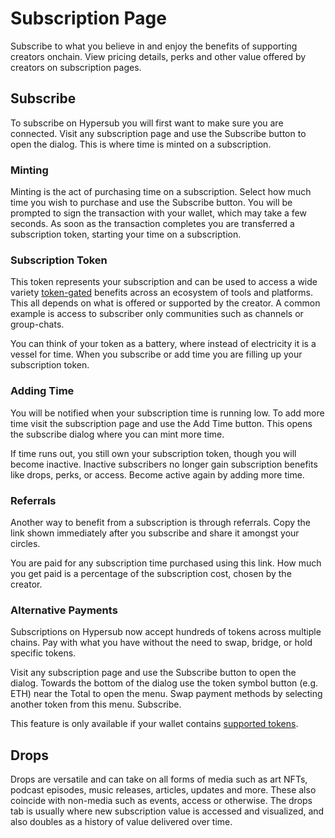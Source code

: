# Subscription Page

Subscribe to what you believe in and enjoy the benefits of supporting creators onchain. View pricing details, perks and other value offered by creators on subscription pages.

## Subscribe

To subscribe on Hypersub you will first want to make sure you are connected. Visit any subscription page and use the Subscribe button to open the dialog. This is where time is minted on a subscription.

### Minting

Minting is the act of purchasing time on a subscription. Select how much time you wish to purchase and use the Subscribe button. You will be prompted to sign the transaction with your wallet, which may take a few seconds. As soon as the transaction completes you are transferred a subscription token, starting your time on a subscription.

### Subscription Token

This token represents your subscription and can be used to access a wide variety [token-gated](https://www.coinbase.com/learn/crypto-basics/what-is-token-gating-and-what-are-the-benefits-of-doing-it) benefits across an ecosystem of tools and platforms. This all depends on what is offered or supported by the creator. A common example is access to subscriber only communities such as channels or group-chats.

You can think of your token as a battery, where instead of electricity it is a vessel for time. When you subscribe or add time you are filling up your subscription token.

### Adding Time

You will be notified when your subscription time is running low. To add more time visit the subscription page and use the Add Time button. This opens the subscribe dialog where you can mint more time.

If time runs out, you still own your subscription token, though you will become inactive. Inactive subscribers no longer gain subscription benefits like drops, perks, or access. Become active again by adding more time.

### Referrals

Another way to benefit from a subscription is through referrals. Copy the link shown immediately after you subscribe and share it amongst your circles.

You are paid for any subscription time purchased using this link. How much you get paid is a percentage of the subscription cost, chosen by the creator.

### Alternative Payments

Subscriptions on Hypersub now accept hundreds of tokens across multiple chains. Pay with what you have without the need to swap, bridge, or hold specific tokens.

Visit any subscription page and use the Subscribe button to open the dialog. Towards the bottom of the dialog use the token symbol button (e.g. ETH) near the Total to open the menu. Swap payment methods by selecting another token from this menu. Subscribe.

This feature is only available if your wallet contains [supported tokens](https://docs.paywithglide.xyz/resources/supported-chains-and-tokens/).

## Drops

Drops are versatile and can take on all forms of media such as art NFTs, podcast episodes, music releases, articles, updates and more. These also coincide with non-media such as events, access or otherwise. The drops tab is usually where new subscription value is accessed and visualized, and also doubles as a history of value delivered over time.
